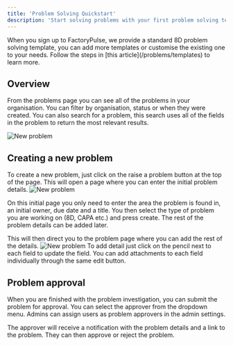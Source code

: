 ```yaml
---
title: 'Problem Solving Quickstart'
description: 'Start solving problems with your first problem solving template'
---
```


<Info>
When you sign up to FactoryPulse, we provide a standard 8D problem solving template, you can add more templates or customise the existing one to your needs. Follow the steps in [this article](/problems/templates) to learn more.
</Info>


## Overview
From the problems page you can see all of the problems in your organisation. You can filter by organisation, status or when they were created. You can also search for a problem, this search uses all of the fields in the problem to return the most relevant results.

<img src="/images/problems/index.png" alt="New problem" className="rounded-lg border-2 border-gray-200 shadow-lg" />

## Creating a new problem
To create a new problem, just click on the raise a problem button at the top of the page. This will open a page where you can enter the initial problem details.
<img src="/images/problems/new.png" alt="New problem" className="rounded-lg border-2 border-gray-200 shadow-lg" />

On this initial page you only need to enter the area the problem is found in, an initial owner, due date and a title. You then select the type of problem you are working on (8D, CAPA etc.) and press create. The rest of the problem details can be added later.

This will then direct you to the problem page where you can add the rest of the details.
<img src="/images/problems/edit.png" alt="New problem" className="rounded-lg border-2 border-gray-200 shadow-lg" />
To add detail just click on the pencil next to each field to update the field. You can add attachments to each field individually through the same edit button.

## Problem approval

When you are finished with the problem investigation, you can submit the problem for approval. You can select the approver from the dropdown menu.
<Note>
Admins can assign users as problem approvers in the admin settings.
</Note>

The approver will receive a notification with the problem details and a link to the problem. They can then approve or reject the problem.

